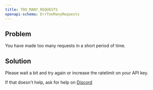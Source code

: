 ```yaml
---
title: TOO_MANY_REQUESTS
openapi-schema: ErrTooManyRequests
---
```


## Problem

You have made too many requests in a short period of time.

## Solution

Please wait a bit and try again or increase the ratelimit on your API key.

If that doesn't help, ask for help on [Discord](https://ghost.com/discord)
